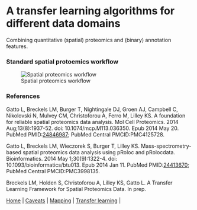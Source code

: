 # A transfer learning algorithms for different data domains

Combining quantitative (spatial) proteomics and (binary) annotation
features.

### Standard spatial protoemics workflow

![Spatial proteomics workflow](./figure/workflow_primary.png)




### References

Gatto L, Breckels LM, Burger T, Nightingale DJ, Groen AJ, Campbell C,
Nikolovski N, Mulvey CM, Christoforou A, Ferro M, Lilley KS. A
foundation for reliable spatial proteomics data analysis. Mol Cell
Proteomics. 2014 Aug;13(8):1937-52. doi: 10.1074/mcp.M113.036350. Epub
2014 May 20. PubMed
PMID:[24846987](http://www.ncbi.nlm.nih.gov/pubmed/24846987); PubMed
Central PMCID:PMC4125728.


Gatto L, Breckels LM, Wieczorek S, Burger T, Lilley KS.
Mass-spectrometry-based spatial proteomics data analysis using pRoloc
and pRolocdata. Bioinformatics. 2014 May 1;30(9):1322-4. doi:
10.1093/bioinformatics/btu013. Epub 2014 Jan 11. PubMed
PMID:[24413670](http://www.ncbi.nlm.nih.gov/pubmed/24413670); PubMed
Central PMCID:PMC3998135.


Breckels LM, Holden S, Christoforou A, Lilley KS, Gatto L. A Transfer
Learning Framework for Spatial Proteomics Data. In prep.


| [Home](./README.md) | [Caveats](./Caveats.md) | [Mapping](./mapping.md) | [Transfer learning](./transfer-learning.md) |
